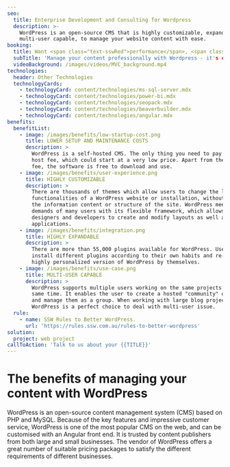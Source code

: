 ```yaml
---
seo:
  title: Enterprise Development and Consulting for Wordpress
  description: >-
    WordPress is an open-source CMS that is highly customizable, expandable, and
    multi-user capable, to manage your website content with ease.
booking:
  title: Want <span class="text-sswRed">performance</span>, <span class="text-sswRed">security</span>, and <span class="text-sswRed">ease of use</span>?
  subTitle: 'Manage your content professionally with Wordpress - it's easy to learn, to use, and to be awesome'
  videoBackground: /images/videos/MVC_background.mp4
technologies:
  header: Other Technologies
  technologyCards:
    - technologyCard: content/technologies/ms-sql-server.mdx
    - technologyCard: content/technologies/power-bi.mdx
    - technologyCard: content/technologies/seopack.mdx
    - technologyCard: content/technologies/beaverbuilder.mdx
    - technologyCard: content/technologies/angular.mdx
benefits:
  benefitList:
    - image: /images/benefits/low-startup-cost.png
      title: LOWER SETUP AND MAINTENANCE COSTS
      description: >
        WordPress is a self-hosted CMS. The only thing you need to pay is the
        host fee, which could start at a very low price. Apart from the host
        fee, the software is free to download and use.
    - image: /images/benefits/user-experience.png
      title: HIGHLY CUSTOMIZABLE
      description: >
        There are thousands of themes which allow users to change the look and
        functionalities of a WordPress website or installation, without changing
        the information content or structure of the site. WordPress meets the
        demands of many users with its flexible framework, which allows
        designers and developers to create and modify layouts as well as
        applications.
    - image: /images/benefits/integration.png
      title: HIGHLY EXPANDABLE
      description: >
        There are more than 55,000 plugins available for WordPress. Users can
        install different plugins according to their own habits and re-create a
        highly personalized version of WordPress by themselves.
    - image: /images/benefits/use-case.png
      title: MULTI-USER CAPABLE
      description: >
        WordPress supports multiple users working on the same projects at the
        same time. It enables the user to create a hosted "community" of users
        and manage them as a group. When working with large blog projects,
        WordPress is a perfect choice to deal with multi-user issue.
  rule:
    - name: SSW Rules to Better WordPress.
      url: 'https://rules.ssw.com.au/rules-to-better-wordpress'
solution:
  project: web project
callToAction: 'Talk to us about your {{TITLE}}'
---
```


# The benefits of managing your content with WordPress

<VideoEmbed url="https://youtu.be/KiS8rZBeIO0" />

WordPress is an open-source content management system (CMS) based on PHP and MySQL. Because of the key features and impressive customer service, WordPress is one of the most popular CMS on the web, and can be customised with an Angular front end. It is trusted by content publishers from both large and small businesses. The vendor of WordPress offers a great number of suitable pricing packages to satisfy the different requirements of different businesses.
